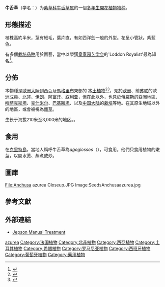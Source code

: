{{Speciesbox
| image = Anchusa azurea habito.jpg
| genus = Anchusa
| species = azurea
| authority = [[菲利普·米勒|P. Mill.]]
| synonyms = 
* ''Anchusa italica'' Retz.{{r|bioinfo}}
* ''Lycopsis orientalis'' L.{{r|bioinfo}}
}}

'''牛舌草'''（学名：{{lang|la|''Anchusa azurea''}}）为[[紫草科|紫草科]][[牛舌草属|牛舌草属]]的一個[[多年生植物|多年生]][[開花植物|開花植物]][[物种|物种]]{{r |bioinfo |BSBI07}}。

==形態描述==
植株高約半米，莖有細毛，葉片直，有如西洋劍一般的外型。花呈小管狀，紫藍色。

有多個[[栽培品种|栽培品种]]用於園藝，當中以榮獲[[皇家园艺学会|皇家园艺学会]]{{tsl|en|Award of Garden Merit||Award of Garden Merit}}的'Loddon Royalist'最為知名<ref name="rhs">{{cite web |url=http://apps.rhs.org.uk/plantselector/plant?plantid=124 |title=''Anchusa azurea'' 'Loddon Royalist'; bugloss 'Loddon Royalist' |work=[[皇家园艺学会|Royal Horticultural Society]] |access-date=2019-10-29 |language=en }}</ref>。

==分佈==
本物種是[[歐洲大陸|歐洲大陸]]到西亞及[[馬格里布|馬格里布]]東部的
[[本土植物|本土植物]]<ref>{{cite web |url=http://ww2.bgbm.org/EuroPlusMed/query.asp |title=The Euro+Med PlantBase - the information resource for Euro-Mediterranean plant diversity |access-date=2012-03-10 |archive-date=2006-06-30 |archive-url=https://web.archive.org/web/20060630031044/http://ww2.bgbm.org/EuroPlusMed/query.asp |dead-url=no }}</ref><ref>{{cite web |url=http://euromed.luomus.fi/euromed_map.php?taxon=435542&size=medium |title=Details for:Anchusa azurea |access-date=2012-03-10 |archive-date=2018-01-09 |archive-url=https://web.archive.org/web/20180109135938/http://ww2.bgbm.org/EuroPlusMed/query.asp |dead-url=no }}</ref>，見於[[欧洲|欧洲]]、前[[苏联|苏联]]的歐洲成員、[[北非|北非]]、[[伊朗|伊朗]]、[[阿富汗|阿富汗]]、[[叙利亚|叙利亚]]{{r|bioinfo}}，但在此以外，也見於俄羅斯的亞洲地區、[[哈萨克斯坦|哈萨克斯坦]]、[[克什米尔|克什米尔]]、[[巴基斯坦|巴基斯坦]]、以及[[中国大陆|中国大陆]]的[[栽培|栽培]]等地{{r|bioinfo}}。在其原生地域以外的地區，或會被視為{{tsl|en|noxious weed|有害雜草|有害}}[[雜草|雜草]]。

生长于海拔210米至3,000米的地区。{{r|bioinfo}}。

==食用==
在[[克里特島|克里特島]]，當地人稱呼牛舌草為''agoglossos ''（{{lang-el|αγόγλωσσος}}），可食用。他們只食用植物的嫩莖，以開水燙、蒸煮或炒。

==圖庫==
<gallery>
File:Anchusa azurea Closeup.JPG
Image:SeedsAnchusaazurea.jpg
</gallery>

==參考文獻==
{{Reflist|refs=
<ref name="bioinfo">{{cite web
| url =http://www.bioinfo.cn/db05/KmzwSpecies.php?action=view&id=1890 | deadurl =yes
| archiveurl =https://web.archive.org/web/20160305002716/http://www.bioinfo.cn/db05/KmzwSpecies.php?action=view&id=1890
| title =牛舌草| work =《中国高等植物数据库全库》| publisher =中国科学院微生物研究所| author =昆明植物研究所
| access-date =2009-02-22| archive-date =2016-03-05}}
</ref>
<ref name=BSBI07>{{cite web
| title=BSBI List 2007 |publisher=Botanical Society of Britain and Ireland |url=http://www.bsbi.org.uk/BSBIList2007.xls |format=xls |access-date=2014-10-17 |dead-url=yes |archiveurl=https://www.webcitation.org/6VqJ46atN?url=http://www.bsbi.org.uk/BSBIList2007.xls |archive-date=2015-01-25 }}</ref>
}}

==外部連結==
*[https://web.archive.org/web/20070627050413/http://ucjeps.berkeley.edu/cgi-bin/get_JM_treatment.pl?2030,2049,2051 Jepson Manual Treatment]

{{Taxonbar|from=Q2339051}}

[[Category:牛舌草属|azurea]]
[[Category:法国植物|Category:法国植物]]
[[Category:北非植物|Category:北非植物]]
[[Category:西亞植物|Category:西亞植物]]
[[Category:土耳其植物|Category:土耳其植物]]
[[Category:希腊植物|Category:希腊植物]]
[[Category:罗马尼亚植物|Category:罗马尼亚植物]]
[[Category:西班牙植物|Category:西班牙植物]]
[[Category:葡萄牙植物|Category:葡萄牙植物]]
[[Category:藥用植物|Category:藥用植物]]
